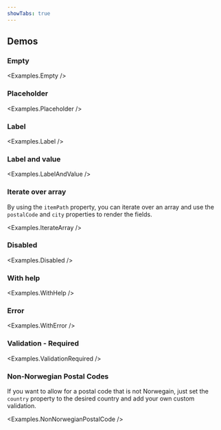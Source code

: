 ```yaml
---
showTabs: true
---
```



## Demos

### Empty

<Examples.Empty />

### Placeholder

<Examples.Placeholder />

### Label

<Examples.Label />

### Label and value

<Examples.LabelAndValue />

### Iterate over array

By using the `itemPath` property, you can iterate over an array and use the `postalCode` and `city` properties to render the fields.

<Examples.IterateArray />

### Disabled

<Examples.Disabled />

### With help

<Examples.WithHelp />

### Error

<Examples.WithError />

### Validation - Required

<Examples.ValidationRequired />

### Non-Norwegian Postal Codes

If you want to allow for a postal code that is not Norwegain, just set the `country` property to the desired country and add your own custom validation.

<Examples.NonNorwegianPostalCode />

<VisibleWhenVisualTest>
  <Examples.LongLabel />
</VisibleWhenVisualTest>

